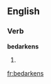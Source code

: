 ==English==

===Verb===
'''bedarkens'''

# {{third-person singular of|[[bedarken]]}}

[[fr:bedarkens]]